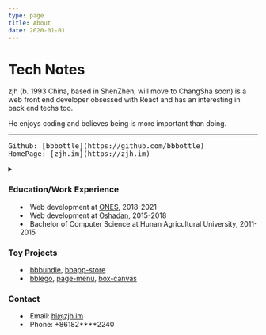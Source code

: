 ```yaml
---
type: page
title: About
date: 2020-01-01
---
```


# Tech Notes

zjh (b. 1993 China, based in ShenZhen, will move to ChangSha soon) is a web front end developer obsessed with React and has an interesting in back end techs too.

He enjoys coding and believes being is more important than doing.


---
<pre>
Github: [bbbottle](https://github.com/bbbottle)
HomePage: [zjh.im](https://zjh.im)
</pre>

<details><summary children="Resume"/>
<style jsx>{`
  summary:not(:focus-visible):focus {
    outline: none;
  }
`}</style>

### Education/Work Experience
- Web development at [ONES](https://ones.ai), 2018-2021
- Web development at [Oshadan](https://www.oshadan.com), 2015-2018
- Bachelor of Computer Science at Hunan Agricultural University, 2011-2015

### Toy Projects
- [bbbundle](https://github.com/bbbottle/bbbundle), [bbapp-store](https://github.com/bbbottle/bbapp-store)
- [bblego](https://github.com/bbbottle/bblego), [page-menu](https://github.com/bbbottle/page-menu), [box-canvas](https://github.com/bbbottle/box-canvas)

### Contact
- Email: [hi@zjh.im](mailto:hi@zjh.im)
- Phone: +86182****2240
</details>

